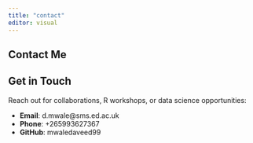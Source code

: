 ```yaml
---
title: "contact"
editor: visual
---
```


## Contact Me

## Get in Touch

Reach out for collaborations, R workshops, or data science opportunities:

-   **Email**: d.mwale\@sms.ed.ac.uk
-   **Phone**: +265993627367
-   **GitHub**: mwaledaveed99
